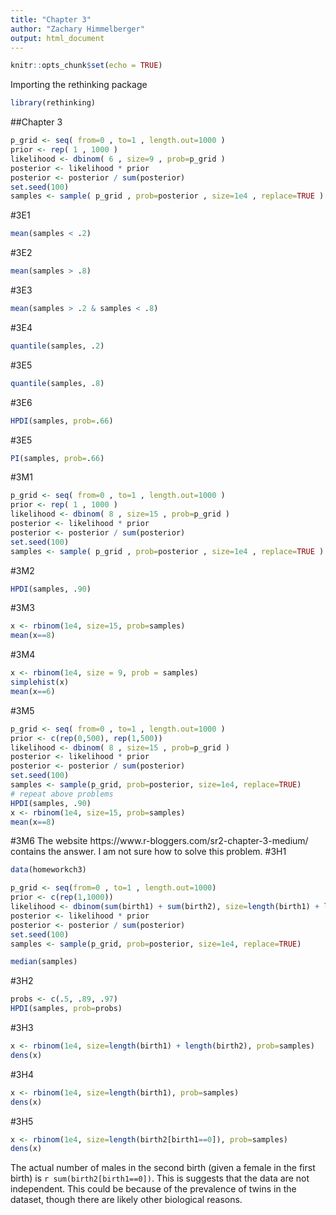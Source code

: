 ```yaml
---
title: "Chapter 3"
author: "Zachary Himmelberger"
output: html_document
---
```


```r
knitr::opts_chunk$set(echo = TRUE)
```
Importing the rethinking package
```R
library(rethinking)
```

##Chapter 3
```R
p_grid <- seq( from=0 , to=1 , length.out=1000 )
prior <- rep( 1 , 1000 )
likelihood <- dbinom( 6 , size=9 , prob=p_grid )
posterior <- likelihood * prior
posterior <- posterior / sum(posterior)
set.seed(100)
samples <- sample( p_grid , prob=posterior , size=1e4 , replace=TRUE )
```
#3E1
```R
mean(samples < .2)
```
#3E2
```R
mean(samples > .8)
```
#3E3
```R
mean(samples > .2 & samples < .8)
```
#3E4
```R
quantile(samples, .2)
```
#3E5
```R
quantile(samples, .8)
```
#3E6
```R
HPDI(samples, prob=.66)
```
#3E5
```R
PI(samples, prob=.66)
```
#3M1
```R
p_grid <- seq( from=0 , to=1 , length.out=1000 )
prior <- rep( 1 , 1000 )
likelihood <- dbinom( 8 , size=15 , prob=p_grid )
posterior <- likelihood * prior
posterior <- posterior / sum(posterior)
set.seed(100)
samples <- sample( p_grid , prob=posterior , size=1e4 , replace=TRUE )
```
#3M2
```R
HPDI(samples, .90)
```
#3M3
```R
x <- rbinom(1e4, size=15, prob=samples)
mean(x==8)
```
#3M4
```R
x <- rbinom(1e4, size = 9, prob = samples)
simplehist(x)
mean(x==6)
```
#3M5
```R
p_grid <- seq( from=0 , to=1 , length.out=1000 )
prior <- c(rep(0,500), rep(1,500))
likelihood <- dbinom( 8 , size=15 , prob=p_grid )
posterior <- likelihood * prior
posterior <- posterior / sum(posterior)
set.seed(100)
samples <- sample(p_grid, prob=posterior, size=1e4, replace=TRUE)
# repeat above problems
HPDI(samples, .90)
x <- rbinom(1e4, size=15, prob=samples)
mean(x==8)
```
#3M6
The website https://www.r-bloggers.com/sr2-chapter-3-medium/ contains the answer. I am not sure how to solve this problem. 
#3H1
```R
data(homeworkch3)

p_grid <- seq(from=0 , to=1 , length.out=1000)
prior <- c(rep(1,1000))
likelihood <- dbinom(sum(birth1) + sum(birth2), size=length(birth1) + length(birth2), prob=p_grid)
posterior <- likelihood * prior
posterior <- posterior / sum(posterior)
set.seed(100)
samples <- sample(p_grid, prob=posterior, size=1e4, replace=TRUE)

median(samples)
```
#3H2
```R
probs <- c(.5, .89, .97)
HPDI(samples, prob=probs)
```
#3H3
```R
x <- rbinom(1e4, size=length(birth1) + length(birth2), prob=samples)
dens(x)
```
#3H4
```R
x <- rbinom(1e4, size=length(birth1), prob=samples)
dens(x)
```
#3H5
```R
x <- rbinom(1e4, size=length(birth2[birth1==0]), prob=samples)
dens(x)
```
The actual number of males in the second birth (given a female in the first birth) is `r sum(birth2[birth1==0])`. This is suggests that the data are not independent. This could be because of the prevalence of twins in the dataset, though there are likely other biological reasons.

